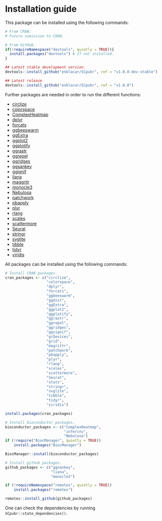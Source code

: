 # Installation guide {-}

This package can be installed using the following commands:
```r
# From CRAN:
# Future sumission to CRAN.

# From GitHub.
if(!requireNamespace("devtools", quietly = TRUE)){
  install.packages("devtools") # If not installed.
}

## Latest stable development version.
devtools::install_github("enblacar/SCpubr", ref = "v1.0.0-dev-stable")

## Latest release
devtools::install_github("enblacar/SCpubr", ref = "v1.0.0")

```


Further packages are needed in order to run the different functions:

- [circlize](https://jokergoo.github.io/circlize_book/book/)
- [colorspace](https://cran.r-project.org/web/packages/colorspace/vignettes/colorspace.html)
- [ComplexHeatmap](https://bioconductor.org/packages/release/bioc/html/ComplexHeatmap.html)
- [dplyr](https://dplyr.tidyverse.org/)
- [forcats](https://forcats.tidyverse.org/index.html)
- [ggbeeswarm](https://cran.r-project.org/web/packages/ggbeeswarm/index.html)
- [ggExtra](https://cran.r-project.org/web/packages/ggExtra/vignettes/ggExtra.html)
- [ggplot2](https://ggplot2.tidyverse.org/)
- [ggplotify](https://cran.r-project.org/web/packages/ggplotify/index.html/)
- [ggrastr](https://cran.r-project.org/web/packages/ggrastr/vignettes/Raster_geoms.html)
- [ggrepel](https://cran.r-project.org/web/packages/ggrepel/vignettes/ggrepel.html)
- [ggridges](https://cran.r-project.org/web/packages/ggridges/vignettes/introduction.html)
- [ggsankey](https://github.com/davidsjoberg/ggsankey)
- [ggignif](https://cran.r-project.org/web/packages/ggsignif/vignettes/intro.html)
- [liana](https://github.com/saezlab/liana)
- [maggritr](https://cran.r-project.org/web/packages/magrittr/vignettes/magrittr.html)
- [monocle3](https://cole-trapnell-lab.github.io/monocle3/)
- [Nebulosa](http://bioconductor.org/packages/release/bioc/html/Nebulosa.html)
- [patchwork](https://patchwork.data-imaginist.com/)
- [pbapply](https://cran.rstudio.com/web/packages/pbapply/index.html)
- [plyr](https://cran.r-project.org/web/packages/plyr/index.html)
- [rlang](https://cran.r-project.org/web/packages/rlang/index.html)
- [scales](https://cran.r-project.org/web/packages/scales/index.html)
- [scattermore](https://cran.rstudio.com/web/packages/scattermore/index.html)
- [Seurat](https://satijalab.org/seurat/index.html)
- [stringr](https://cran.r-project.org/web/packages/stringr/index.html)
- [svglite](https://cran.r-project.org/web/packages/svglite/index.html)
- [tibble](https://tibble.tidyverse.org/)
- [tidyr](https://tidyr.tidyverse.org/)
- [viridis](https://cran.r-project.org/web/packages/viridis/index.html)


All packages can be installed using the following commands:

```r
# Install CRAN packages.
cran_packages <- c("circlize",
                   "colorspace",
                   "dplyr",
                   "forcats",
                   "ggbeeswarm",
                   "ggdist",
                   "ggExtra",
                   "ggplot2",
                   "ggplotify",
                   "ggrastr",
                   "ggrepel",
                   "ggridges",
                   "ggsignif",
                   "grDevices",
                   "grid",
                   "magrittr",
                   "patchwork",
                   "pbapply",
                   "plyr",
                   "rlang",
                   "scales",
                   "scattermore",
                   "Seurat",
                   "stats",
                   "stringr",
                   "svglite",
                   "tibble",
                   "tidyr",
                   "viridis")

install.packages(cran_packages)

# Install bioconductor packages.
bioconductor_packages <- c("ComplexHeatmap",
                           "infercnv",
                           "Nebulosa")
if (!require("BiocManager", quietly = TRUE))
    install.packages("BiocManager")

BiocManager::install(bioconductor_packages)

# Install github packages.
github_packages <- c("ggsankey",
                     "liana",
                     "monocle3")

if (!requireNamespace("remotes", quietly = TRUE))
    install.packages("remotes")

remotes::install_github(github_packages)
```

One can check the dependencies by running `SCpubr::state_dependencies()`.

